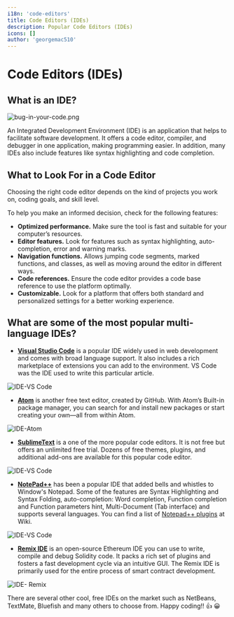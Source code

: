```yaml
---
i18n: 'code-editors'
title: Code Editors (IDEs)
description: Popular Code Editors (IDEs) 
icons: []
author: 'georgemac510'
---
```


# Code Editors (IDEs)

## What is an IDE?

![bug-in-your-code.png](/assets/lessons/code-editors/bug-in-your-code.png)

An Integrated Development Environment (IDE) is an application that helps to facilitate software development. It offers a code editor, compiler, and debugger in one application, making programming easier. In addition, many IDEs also include features like syntax highlighting and code completion.


## What to Look For in a Code Editor

Choosing the right code editor depends on the kind of projects you work on, coding goals, and skill level.

To help you make an informed decision, check for the following features:

- **Optimized performance.** Make sure the tool is fast and suitable for your computer’s resources.
- **Editor features.** Look for features such as syntax highlighting, auto-completion, error and warning marks.
- **Navigation functions.** Allows jumping code segments, marked functions, and classes, as well as moving around the editor in different ways.
- **Code references.** Ensure the code editor provides a code base reference to use the platform optimally.
- **Customizable.** Look for a platform that offers both standard and personalized settings for a better working experience.

## What are some of the most popular multi-language IDEs?

- **[Visual Studio Code](https://www.sitepoint.com/visual-studio-code-power-user-guide/)** is a popular IDE widely used in web development and comes with broad language support. It also includes a rich marketplace of extensions you can add to the environment. VS Code was the IDE used to write this particular article.  

![IDE-VS Code](/assets/lessons/code-editors/IDE-vscode.png)

- **[Atom](https://atom.io/)** is another free text editor, created by GitHub. With Atom’s Built-in package manager, you can search for and install new packages or start creating your own—all from within Atom.

![IDE-Atom](/assets/lessons/code-editors/IDE-atom.png)

- **[SublimeText](https://www.sublimetext.com/)** is a one of the more popular code editors. It is not free but offers an unlimited free trial. Dozens of free themes, plugins, and additional add-ons are available for this popular code editor.

![IDE-VS Code](/assets/lessons/code-editors/IDE-sublime-text.png)

- **[NotePad++](https://notepad-plus-plus.org/)** has been a popular IDE that added bells and whistles to Window's Notepad. Some of the features are Syntax Highlighting and Syntax Folding, auto-completion: Word completion, Function completion and Function parameters hint, Multi-Document (Tab interface) and supports several languages. You can find a list of [Notepad++ plugins](http://docs.notepad-plus-plus.org/index.php?title=Plugin_Central) at Wiki.

![IDE-VS Code](/assets/lessons/code-editors/IDE-notepad-2plus.png)

- **[Remix IDE](https://remix.ethereum.org/)** is an open-source Ethereum IDE you can use to write, compile and debug Solidity code. It packs a rich set of plugins and fosters a fast development cycle via an intuitive GUI. The Remix IDE is primarily used for the entire process of smart contract development.

![IDE- Remix](/assets/lessons/code-editors/IDE-remix.png)

There are several other cool, free IDEs on the market such as NetBeans, TextMate, Bluefish and many others to choose from. Happy coding!! 👍 😀